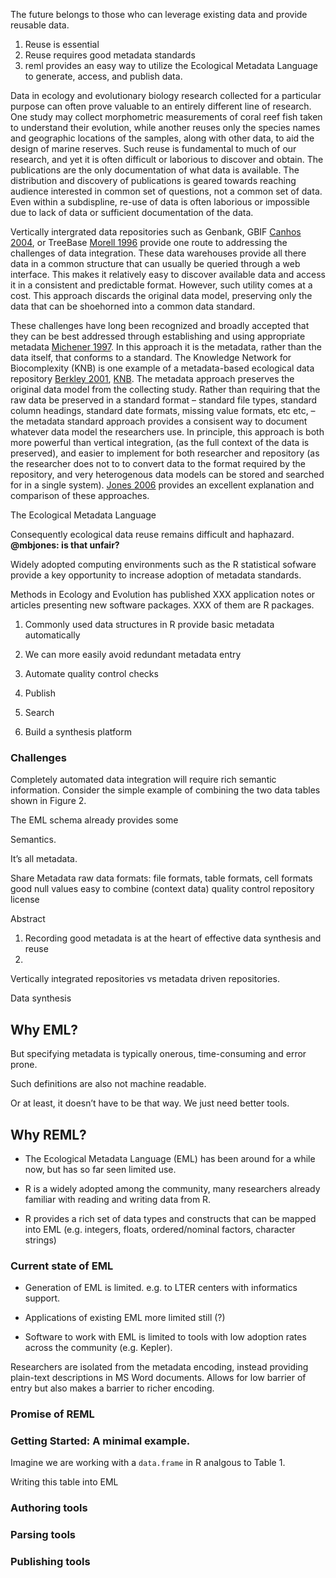 
The future belongs to those who can leverage existing data and provide reusable data.  

1. Reuse is essential
2. Reuse requires good metadata standards
3. reml provides an easy way to utilize the Ecological Metadata Language to generate, access, and publish data.  

Data in ecology and evolutionary biology research collected for a
particular purpose can often prove valuable to an entirely different
line of research. One study may collect morphometric measurements of
coral reef fish taken to understand their evolution, while another
reuses only the species names and geographic locations of the samples,
along with other data, to aid the design of marine reserves.  Such reuse
is fundamental to much of our research, and yet it is often difficult
or laborious to discover and obtain. The publications are the only
documentation of what data is available.  The distribution and discovery
of publications is geared towards reaching audience interested in common
set of questions, not a common set of data. Even within a subdispline,
re-use of data is often laborious or impossible due to lack of data or
sufficient documentation of the data.


Vertically intergrated data repositories such as Genbank, GBIF [Canhos 2004],
or TreeBase [Morell 1996] provide one route to addressing the challenges 
of data integration.  These data warehouses provide all there data in a common 
structure that can usually be queried through a web interface. This makes it
relatively easy to discover available data and access it in a consistent and
predictable format.  However, such utility comes at a cost.  This approach
discards the original data model, preserving only the data that can be shoehorned
into a common data standard. 

<!-- is "data model" more confusing than "data format"? -->

These challenges have long been recognized and broadly accepted that
they can be best addressed through establishing and using appropriate
metadata [Michener 1997]. In this approach it is the metadata, rather than
the data itself, that conforms to a standard.  The Knowledge Network for
Biocomplexity (KNB) is one example of a metadata-based ecological data 
repository [Berkley 2001], [KNB].  The metadata approach preserves the original data
model from the collecting study. Rather than requiring that the raw data
be preserved in a standard format -- standard file types, standard column headings, 
standard date formats, missing value formats, etc etc, -- the metadata standard
approach provides a consisent way to document whatever data model the researchers
use.  In principle, this approach is both more powerful than vertical integration, 
(as the full context of the data is preserved), and easier to implement for both
researcher and repository (as the researcher does not to to convert data to 
the format required by the repository, and very heterogenous data models can be 
stored and searched for in a single system).   [Jones 2006] provides
an excellent explanation and comparison of these approaches.  

The Ecological Metadata Language


Consequently ecological
data reuse remains difficult and haphazard. __@mbjones: is that unfair?__


Widely adopted computing environments such as the R statistical sofware
provide a key opportunity to increase adoption of metadata standards. 



Methods in Ecology and Evolution has published XXX application notes or articles presenting new software packages.  XXX of them are R packages.  



[Jones 2006]: http://dx.doi.org/10.1146/annurev.ecolsys.37.091305.110031
[KNB]: http://knb.ecoinformatics.org
[Berkley 2001]: http://dx.doi.org/10.1109/4236.957896
[Michener 1997]: http://dx.doi.org/10.1890/1051-0761(1997)007[0330:NMFTES]2.0.CO;2
[Morell 1996]: http://dx.doi.org/10.1126/science.273.5275.569
[Canhos 2004]: https://journals.ku.edu/index.php/jbi/article/viewArticle/3 


1. Commonly used data structures in R provide basic metadata automatically
2. We can more easily avoid redundant metadata entry 
3. Automate quality control checks

4. Publish
5. Search 
6. Build a synthesis platform

### Challenges

Completely automated data integration will require rich semantic information. Consider the simple example of combining the two data tables shown in Figure 2.  



The EML schema already provides some 


Semantics.



It's all metadata.  

Share 
Metadata
raw data
formats: file formats, table formats, cell formats 
good null values
easy to combine (context data)
quality control
repository
license









Abstract

1. Recording good metadata is at the heart of effective data synthesis and reuse
2. 

Vertically integrated repositories vs metadata driven repositories.  


Data synthesis


## Why EML?


But specifying metadata is typically onerous, time-consuming and error prone. 

Such definitions are also not machine readable.  

Or at least, it doesn't have to be that way.  We just need better tools.  


## Why REML?

* The Ecological Metadata Language (EML) has been around for a while now, but has so far seen limited use.  

* R is a widely adopted among the community, many researchers already familiar with reading and writing data from R.

* R provides a rich set of data types and constructs that can be mapped into EML (e.g. integers, floats, ordered/nominal factors, character strings)



### Current state of EML

* Generation of EML is limited.  e.g. to LTER centers with informatics support. 
* Applications of existing EML more limited still (?)  

* Software to work with EML is limited to tools with low adoption rates across the community (e.g. Kepler). 

 Researchers are isolated from the metadata encoding, instead providing plain-text descriptions in MS Word documents.  Allows for low barrier of entry but also makes a barrier to richer encoding.  



### Promise of REML


### Getting Started: A minimal example.  

Imagine we are working with a `data.frame` in R analgous to Table 1.

<!--Writing a data.frame into EML -->


Writing this table into EML 

### Authoring tools

### Parsing tools

### Publishing tools


